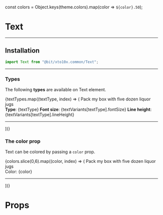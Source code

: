 const colors = Object.keys(theme.colors).map(color => `${color}.50`);

<Meta title="Atoms/Text" component={Text}/>

# Text

----

## Installation

```jsx
import Text from "@bit/xto10x.common/Text";
```

----

### Types

The following **types** are available on Text element.

<Preview>
  <Story name="Types">
    <Box
      display="grid"
      gridGap="30px"
      justifyContent="start"
      alignItems="end"
    >
        <Box display="grid" gridGap="20px">
          {textTypes.map((textType, index) => (
            <Box>
              <Box border="1px dotted gray">
                <Text type={textType}>Pack my box with five dozen liquor jugs</Text>
              </Box>
              <br/>
              <Text type="header5"><b>Type</b>: {textType}</Text>
              <Text type="body"><b>Font size</b>: {textVariants[textType].fontSize}</Text>
              <Text type="body"><b>Line height</b>: {textVariants[textType].lineHeight}</Text>
              <hr/>
            </Box>
          ))}
        </Box>
    </Box>
  </Story>
</Preview>

### The color prop

Text can be colored by passing a `color` prop.

<Preview>
  <Story name="Color prop">
    <Box
      display="grid"
      gridGap="30px"
      justifyContent="start"
      alignItems="end"
    >
        <Box display="grid" gridGap="20px">
          {colors.slice(0,6).map((color, index) => (
            <Box>
              <Text color={color} type={textTypes[index]}>Pack my box with five dozen liquor jugs</Text>
              <br />
              <Text type="header5">Color: {color}</Text>
              <hr/>
            </Box>
          ))}
        </Box>
    </Box>
  </Story>
</Preview>

# Props

<Props of={Text} />